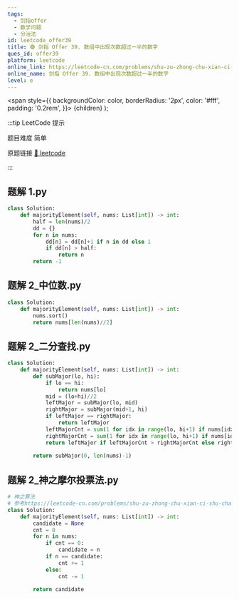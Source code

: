 ```yaml
---
tags:
  - 剑指offer
  - 数学问题
  - 分治法
id: leetcode_offer39
title: 🟢 剑指 Offer 39. 数组中出现次数超过一半的数字
ques_id: offer39
platform: leetcode
online_link: https://leetcode-cn.com/problems/shu-zu-zhong-chu-xian-ci-shu-chao-guo-yi-ban-de-shu-zi-lcof/
online_name: 剑指 Offer 39. 数组中出现次数超过一半的数字
level: e
---
```


  <span
    style={{
      backgroundColor: color,
      borderRadius: '2px',
      color: '#fff',
      padding: '0.2rem',
    }}>
    {children}
  </span>
);

:::tip LeetCode 提示

题目难度 <Highlight color="#00b8a3">简单</Highlight>

原题链接 [🔗 leetcode](https://leetcode-cn.com/problems/shu-zu-zhong-chu-xian-ci-shu-chao-guo-yi-ban-de-shu-zi-lcof/)

:::



## 题解 1.py

```py
class Solution:
    def majorityElement(self, nums: List[int]) -> int:
        half = len(nums)/2
        dd = {}
        for n in nums:
            dd[n] = dd[n]+1 if n in dd else 1
            if dd[n] > half:
                return n
        return -1
```

## 题解 2_中位数.py

```py
class Solution:
    def majorityElement(self, nums: List[int]) -> int:
        nums.sort()
        return nums[len(nums)//2]
```

## 题解 2_二分查找.py

```py
class Solution:
    def majorityElement(self, nums: List[int]) -> int:
        def subMajor(lo, hi):
            if lo == hi:
                return nums[lo]
            mid = (lo+hi)//2
            leftMajor = subMajor(lo, mid)
            rightMajor = subMajor(mid+1, hi)
            if leftMajor == rightMajor:
                return leftMajor
            leftMajorCnt = sum(1 for idx in range(lo, hi+1) if nums[idx] == leftMajor)
            rightMajorCnt = sum(1 for idx in range(lo, hi+1) if nums[idx] == rightMajor)
            return leftMajor if leftMajorCnt > rightMajorCnt else rightMajor
        
        return subMajor(0, len(nums)-1)
```

## 题解 2_神之摩尔投票法.py

```py
# 神之算法
# 参考https://leetcode-cn.com/problems/shu-zu-zhong-chu-xian-ci-shu-chao-guo-yi-ban-de-shu-zi-lcof/solution/shu-zu-zhong-chu-xian-ci-shu-chao-guo-yi-pvh8/
class Solution:
    def majorityElement(self, nums: List[int]) -> int:
        candidate = None
        cnt = 0
        for n in nums:
            if cnt == 0:
                candidate = n 
            if n == candidate:
                cnt += 1
            else:
                cnt -= 1
        
        return candidate
```



